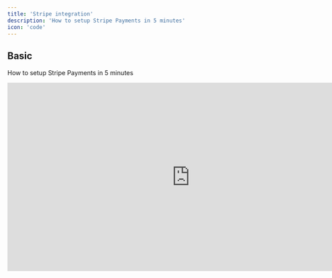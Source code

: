 ```yaml
---
title: 'Stripe integration'
description: 'How to setup Stripe Payments in 5 minutes'
icon: 'code'
---
```


## Basic
How to setup Stripe Payments in 5 minutes

<iframe
    width="821" 
    height="425" 
    src="https://www.youtube.com/embed/d0Oujk6PCco" 
    title="Phoenixjumpstart: how to setup stripe subscriptions" 
    frameborder="0" 
    allow="accelerometer; autoplay; clipboard-write; encrypted-media; gyroscope; picture-in-picture; web-share" 
    referrerpolicy="strict-origin-when-cross-origin" 
    allowfullscreen>
</iframe>